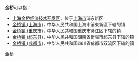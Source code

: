 '''金桥'''可以指：
* [[上海金桥经济技术开发区|上海金桥经济技术开发区]]，位于[[上海市|上海市]]浦东新区
* [[金桥镇_(上海市)|金桥镇 (上海市)]]，中华人民共和国上海市浦東新區下辖的镇
* [[金桥镇_(重庆市)|金桥镇 (重庆市)]]，中华人民共和国重庆市綦江区下辖的镇
* [[金桥镇_(祁东县)|金桥镇 (祁东县)]]，中华人民共和国湖南省衡陽市祁东县下辖的镇
* [[金桥镇_(成都市)|金桥镇 (成都市)]]，中华人民共和国四川省成都市双流区下辖的镇

{{disambig|cat=二字地名消歧義}}

[[Category:金桥|]]